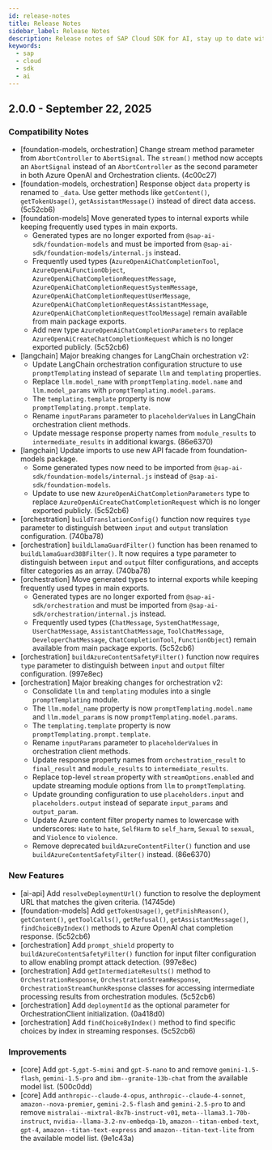 ```yaml
---
id: release-notes
title: Release Notes
sidebar_label: Release Notes
description: Release notes of SAP Cloud SDK for AI, stay up to date with the recent features, fixes, dependency updates and recommendations.
keywords:
  - sap
  - cloud
  - sdk
  - ai
---
```


<!-- vale off -->
<!-- This line is used for our release notes automation -->

## 2.0.0 - September 22, 2025

### Compatibility Notes

- [foundation-models, orchestration] Change stream method parameter from `AbortController` to `AbortSignal`.
  The `stream()` method now accepts an `AbortSignal` instead of an `AbortController` as the second parameter in both Azure OpenAI and Orchestration clients. (4c00c27)
- [foundation-models, orchestration] Response object `data` property is renamed to `_data`.
  Use getter methods like `getContent()`, `getTokenUsage()`, `getAssistantMessage()` instead of direct data access. (5c52cb6)
- [foundation-models] Move generated types to internal exports while keeping frequently used types in main exports.
  - Generated types are no longer exported from `@sap-ai-sdk/foundation-models` and must be imported from `@sap-ai-sdk/foundation-models/internal.js` instead.
  - Frequently used types (`AzureOpenAiChatCompletionTool`, `AzureOpenAiFunctionObject`, `AzureOpenAiChatCompletionRequestMessage`, `AzureOpenAiChatCompletionRequestSystemMessage`, `AzureOpenAiChatCompletionRequestUserMessage`, `AzureOpenAiChatCompletionRequestAssistantMessage`, `AzureOpenAiChatCompletionRequestToolMessage`) remain available from main package exports.
  - Add new type `AzureOpenAiChatCompletionParameters` to replace `AzureOpenAiCreateChatCompletionRequest` which is no longer exported publicly. (5c52cb6)
- [langchain] Major breaking changes for LangChain orchestration v2:
  - Update LangChain orchestration configuration structure to use `promptTemplating` instead of separate `llm` and `templating` properties.
  - Replace `llm.model_name` with `promptTemplating.model.name` and `llm.model_params` with `promptTemplating.model.params`.
  - The `templating.template` property is now `promptTemplating.prompt.template`.
  - Rename `inputParams` parameter to `placeholderValues` in LangChain orchestration client methods.
  - Update message response property names from `module_results` to `intermediate_results` in additional kwargs. (86e6370)
- [langchain] Update imports to use new API facade from foundation-models package.
  - Some generated types now need to be imported from `@sap-ai-sdk/foundation-models/internal.js` instead of `@sap-ai-sdk/foundation-models`.
  - Update to use new `AzureOpenAiChatCompletionParameters` type to replace `AzureOpenAiCreateChatCompletionRequest` which is no longer exported publicly. (5c52cb6)
- [orchestration] `buildTranslationConfig()` function now requires `type` parameter to distinguish between `input` and `output` translation configuration. (740ba78)
- [orchestration] `buildLlamaGuardFilter()` function has been renamed to `buildLlamaGuard38BFilter()`. It now requires a type parameter to distinguish between `input` and `output` filter configurations, and accepts filter categories as an array. (740ba78)
- [orchestration] Move generated types to internal exports while keeping frequently used types in main exports.
  - Generated types are no longer exported from `@sap-ai-sdk/orchestration` and must be imported from `@sap-ai-sdk/orchestration/internal.js` instead.
  - Frequently used types (`ChatMessage`, `SystemChatMessage`, `UserChatMessage`, `AssistantChatMessage`, `ToolChatMessage`, `DeveloperChatMessage`, `ChatCompletionTool`, `FunctionObject`) remain available from main package exports. (5c52cb6)
- [orchestration] `buildAzureContentSafetyFilter()` function now requires `type` parameter to distinguish between `input` and `output` filter configuration. (997e8ec)
- [orchestration] Major breaking changes for orchestration v2:
  - Consolidate `llm` and `templating` modules into a single `promptTemplating` module.
  - The `llm.model_name` property is now `promptTemplating.model.name` and `llm.model_params` is now `promptTemplating.model.params`.
  - The `templating.template` property is now `promptTemplating.prompt.template`.
  - Rename `inputParams` parameter to `placeholderValues` in orchestration client methods.
  - Update response property names from `orchestration_result` to `final_result` and `module_results` to `intermediate_results`.
  - Replace top-level `stream` property with `streamOptions.enabled` and update streaming module options from `llm` to `promptTemplating`.
  - Update grounding configuration to use `placeholders.input` and `placeholders.output` instead of separate `input_params` and `output_param`.
  - Update Azure content filter property names to lowercase with underscores: `Hate` to `hate`, `SelfHarm` to `self_harm`, `Sexual` to `sexual`, and `Violence` to `violence`.
  - Remove deprecated `buildAzureContentFilter()` function and use `buildAzureContentSafetyFilter()` instead. (86e6370)

### New Features

- [ai-api] Add `resolveDeploymentUrl()` function to resolve the deployment URL that matches the given criteria. (14745de)
- [foundation-models] Add `getTokenUsage()`, `getFinishReason()`, `getContent()`, `getToolCalls()`, `getRefusal()`, `getAssistantMessage()`, `findChoiceByIndex()` methods to Azure OpenAI chat completion response. (5c52cb6)
- [orchestration] Add `prompt_shield` property to `buildAzureContentSafetyFilter()` function for input filter configuration to allow enabling prompt attack detection. (997e8ec)
- [orchestration] Add `getIntermediateResults()` method to `OrchestrationResponse`, `OrchestrationStreamResponse`, `OrchestrationStreamChunkResponse` classes for accessing intermediate processing results from orchestration modules. (5c52cb6)
- [orchestration] Add `deploymentId` as the optional parameter for OrchestrationClient initialization. (0a418d0)
- [orchestration] Add `findChoiceByIndex()` method to find specific choices by index in streaming responses. (5c52cb6)

### Improvements

- [core] Add `gpt-5`,`gpt-5-mini` and `gpt-5-nano` to and remove `gemini-1.5-flash`, `gemini-1.5-pro` and `ibm--granite-13b-chat` from the available model list. (500c0dd)
- [core] Add `anthropic--claude-4-opus`, `anthropic--claude-4-sonnet`, `amazon--nova-premier`, `gemini-2.5-flash` and `gemini-2.5-pro` to and remove `mistralai--mixtral-8x7b-instruct-v01`, `meta--llama3.1-70b-instruct`, `nvidia--llama-3.2-nv-embedqa-1b`, `amazon--titan-embed-text`, `gpt-4`, `amazon--titan-text-express` and `amazon--titan-text-lite` from the available model list. (9e1c43a)


